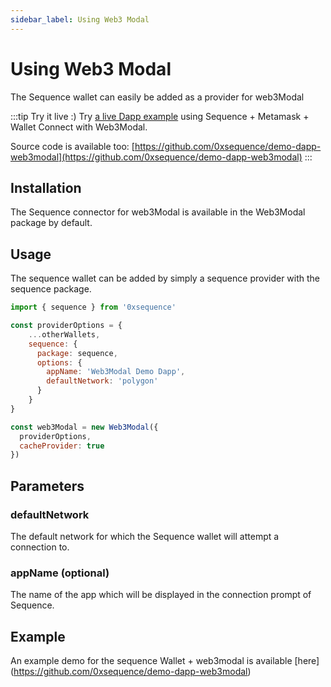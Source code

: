 ```yaml
---
sidebar_label: Using Web3 Modal
---
```


# Using Web3 Modal

The Sequence wallet can easily be added as a provider for web3Modal

:::tip Try it live :)
Try [a live Dapp example](https://0xsequence.github.io/demo-dapp-web3modal/) using Sequence + Metamask + Wallet Connect with Web3Modal.

Source code is available too: [https://github.com/0xsequence/demo-dapp-web3modal](https://github.com/0xsequence/demo-dapp-web3modal)
:::

## Installation

The Sequence connector for web3Modal is available in the Web3Modal package by default.

## Usage

The sequence wallet can be added by simply a sequence provider with the sequence package.

```js
import { sequence } from '0xsequence'

const providerOptions = {
    ...otherWallets,
    sequence: {
      package: sequence,
      options: {
        appName: 'Web3Modal Demo Dapp',
        defaultNetwork: 'polygon'
      }
    }
}

const web3Modal = new Web3Modal({
  providerOptions,
  cacheProvider: true
})
```

## Parameters
### defaultNetwork
The default network for which the Sequence wallet will attempt a connection to.

### appName (optional)
The name of the app which will be displayed in the connection prompt of Sequence.

## Example
An example demo for the sequence Wallet + web3modal is available [here] (https://github.com/0xsequence/demo-dapp-web3modal)

